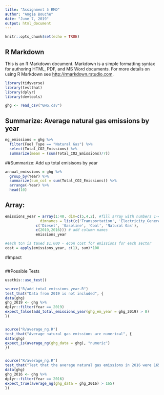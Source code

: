 ```yaml
---
title: "Assignment 5 RMD"
author: "Angie Bouche"
date: "June 7, 2019"
output: html_document
---
```


```r
knitr::opts_chunk$set(echo = TRUE)
```

## R Markdown

This is an R Markdown document. Markdown is a simple formatting syntax for authoring HTML, PDF, and MS Word documents. For more details on using R Markdown see <http://rmarkdown.rstudio.com>.

```r
library(tidyverse)
library(testthat)
library(dplyr)
library(devtools)

ghg <- read_csv("GHG.csv")
```

## Summarize: Average natural gas emissions by year
```r
ng_emissions = ghg %>% 
  filter(Fuel_Type == "Natural Gas") %>% 
  select(Total_CO2_Emissions) %>% 
  summarize(mean = (sum(Total_CO2_Emissions)/7))

```


##Summarize: Add up total emisisons by year
```r
annual_emissions = ghg %>% 
  group_by(Year) %>% 
  summarize(sum_col = sum(Total_CO2_Emissions)) %>%  
  arrange(-Year) %>% 
  head(10)

```

## Array:
```r

emissions_year = array(1:40, dim=c(5,4,2), #fill array with numbers 1-40 FAKE DATA
                dimnames = list(c('Transportation', 'Electricity_Generation', 'Residential', 'Commercial',  'Industrial'),
              c('Diesel', 'Gasoline', 'Coal', 'Natural Gas'),
              c(2010,2016))) # add column names
              emissions_year 

#each ton is taxed $1,000 - econ cost for emissions for each sector 
cost = apply(emissions_year, c(1), sum)*100

```


#Impact
```r



```



##Possible Tests
```r
usethis::use_test()

source("R/add_total_emissions_year.R")
test_that("Data from 2019 is not included", {
data(ghg)
ghg_2019 <- ghg %>% 
dplyr::filter(Year == 2019)
expect_false(add_total_emissions_year(ghg_em_year = ghg_2019) > 0)
})


source("R/average_ng.R")
test_that("Average natural gas emissions are numerical", {
data(ghg)
expect_is(average_ng(ghg_data = ghg), "numeric")
})


source("R/average_ng.R")
test_that("Test that the average natural gas emissions in 2016 were 165.85", {
data(ghg)
ghg_2016 <- ghg %>% 
dplyr::filter(Year == 2016)
expect_true(average_ng(ghg_data = ghg_2016) > 165)
})

```





